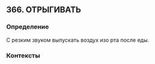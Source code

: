 ## 366. ОТРЫГИВАТЬ
### Определение
С резким звуком выпускать воздух изо рта после еды.

### Контексты


